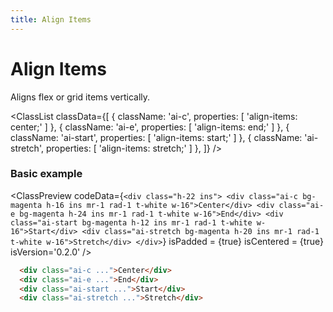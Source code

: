 ```yaml
---
title: Align Items
---
```



# Align Items

Aligns flex or grid items vertically.

<ClassList
  classData={[
    {
      className: 'ai-c',
      properties: [
        'align-items: center;'
      ]
    },
    {
      className: 'ai-e',
      properties: [
        'align-items: end;'
      ]
    },
    {
      className: 'ai-start',
      properties: [
        'align-items: start;'
      ]
    },
    {
      className: 'ai-stretch',
      properties: [
        'align-items: stretch;'
      ]
    },
  ]}
/>

### Basic example

<ClassPreview
  codeData={`
    <div class="h-22 ins">
        <div class="ai-c bg-magenta h-16 ins mr-1 rad-1 t-white w-16">Center</div>
        <div class="ai-e bg-magenta h-24 ins mr-1 rad-1 t-white w-16">End</div>
        <div class="ai-start bg-magenta h-12 ins mr-1 rad-1 t-white w-16">Start</div>
        <div class="ai-stretch bg-magenta h-20 ins mr-1 rad-1 t-white w-16">Stretch</div>
    </div>
  `}
  isPadded = {true}
  isCentered = {true}
  isVersion='0.2.0'
/>

```html
  <div class="ai-c ...">Center</div>
  <div class="ai-e ...">End</div>
  <div class="ai-start ...">Start</div>
  <div class="ai-stretch ...">Stretch</div>
```